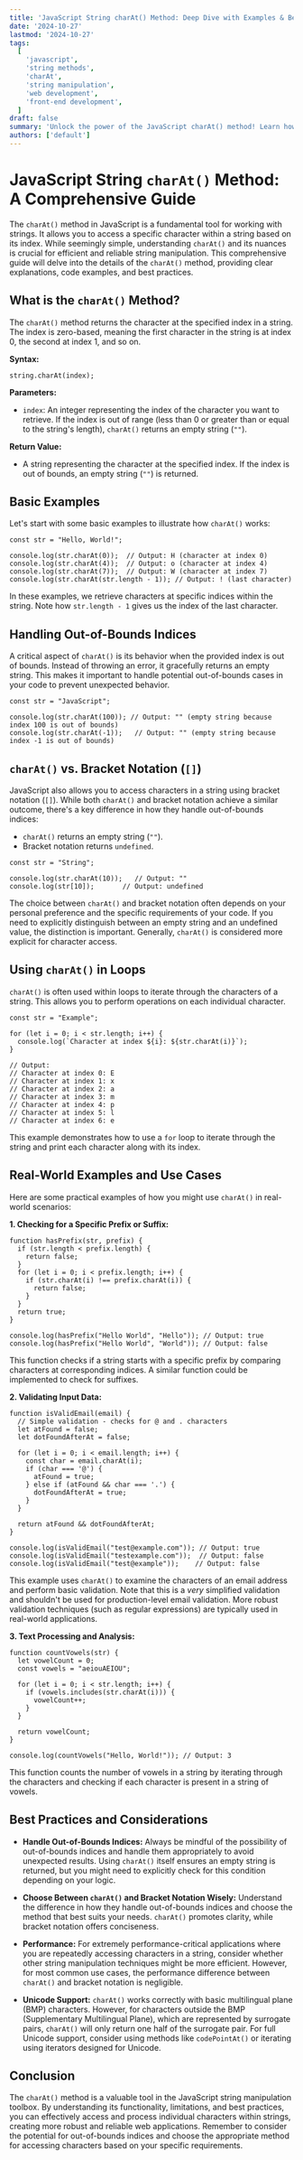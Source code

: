 ```yaml
---
title: 'JavaScript String charAt() Method: Deep Dive with Examples & Best Practices'
date: '2024-10-27'
lastmod: '2024-10-27'
tags:
  [
    'javascript',
    'string methods',
    'charAt',
    'string manipulation',
    'web development',
    'front-end development',
  ]
draft: false
summary: 'Unlock the power of the JavaScript charAt() method! Learn how to access specific characters in strings, understand edge cases, and see real-world examples with best practices.  Improve your JavaScript skills and create more robust web applications.'
authors: ['default']
---
```


# JavaScript String `charAt()` Method: A Comprehensive Guide

The `charAt()` method in JavaScript is a fundamental tool for working with strings. It allows you to access a specific character within a string based on its index. While seemingly simple, understanding `charAt()` and its nuances is crucial for efficient and reliable string manipulation. This comprehensive guide will delve into the details of the `charAt()` method, providing clear explanations, code examples, and best practices.

## What is the `charAt()` Method?

The `charAt()` method returns the character at the specified index in a string. The index is zero-based, meaning the first character in the string is at index 0, the second at index 1, and so on.

**Syntax:**

```plaintext
string.charAt(index);
```

**Parameters:**

- `index`: An integer representing the index of the character you want to retrieve. If the index is out of range (less than 0 or greater than or equal to the string's length), `charAt()` returns an empty string (`""`).

**Return Value:**

- A string representing the character at the specified index. If the index is out of bounds, an empty string (`""`) is returned.

## Basic Examples

Let's start with some basic examples to illustrate how `charAt()` works:

```plaintext
const str = "Hello, World!";

console.log(str.charAt(0));  // Output: H (character at index 0)
console.log(str.charAt(4));  // Output: o (character at index 4)
console.log(str.charAt(7));  // Output: W (character at index 7)
console.log(str.charAt(str.length - 1)); // Output: ! (last character)
```

In these examples, we retrieve characters at specific indices within the string. Note how `str.length - 1` gives us the index of the last character.

## Handling Out-of-Bounds Indices

A critical aspect of `charAt()` is its behavior when the provided index is out of bounds. Instead of throwing an error, it gracefully returns an empty string. This makes it important to handle potential out-of-bounds cases in your code to prevent unexpected behavior.

```plaintext
const str = "JavaScript";

console.log(str.charAt(100)); // Output: "" (empty string because index 100 is out of bounds)
console.log(str.charAt(-1));   // Output: "" (empty string because index -1 is out of bounds)
```

## `charAt()` vs. Bracket Notation (`[]`)

JavaScript also allows you to access characters in a string using bracket notation (`[]`). While both `charAt()` and bracket notation achieve a similar outcome, there's a key difference in how they handle out-of-bounds indices:

- `charAt()` returns an empty string (`""`).
- Bracket notation returns `undefined`.

```plaintext
const str = "String";

console.log(str.charAt(10));   // Output: ""
console.log(str[10]);       // Output: undefined
```

The choice between `charAt()` and bracket notation often depends on your personal preference and the specific requirements of your code. If you need to explicitly distinguish between an empty string and an undefined value, the distinction is important. Generally, `charAt()` is considered more explicit for character access.

## Using `charAt()` in Loops

`charAt()` is often used within loops to iterate through the characters of a string. This allows you to perform operations on each individual character.

```plaintext
const str = "Example";

for (let i = 0; i < str.length; i++) {
  console.log(`Character at index ${i}: ${str.charAt(i)}`);
}

// Output:
// Character at index 0: E
// Character at index 1: x
// Character at index 2: a
// Character at index 3: m
// Character at index 4: p
// Character at index 5: l
// Character at index 6: e
```

This example demonstrates how to use a `for` loop to iterate through the string and print each character along with its index.

## Real-World Examples and Use Cases

Here are some practical examples of how you might use `charAt()` in real-world scenarios:

**1. Checking for a Specific Prefix or Suffix:**

```plaintext
function hasPrefix(str, prefix) {
  if (str.length < prefix.length) {
    return false;
  }
  for (let i = 0; i < prefix.length; i++) {
    if (str.charAt(i) !== prefix.charAt(i)) {
      return false;
    }
  }
  return true;
}

console.log(hasPrefix("Hello World", "Hello")); // Output: true
console.log(hasPrefix("Hello World", "World")); // Output: false
```

This function checks if a string starts with a specific prefix by comparing characters at corresponding indices. A similar function could be implemented to check for suffixes.

**2. Validating Input Data:**

```plaintext
function isValidEmail(email) {
  // Simple validation - checks for @ and . characters
  let atFound = false;
  let dotFoundAfterAt = false;

  for (let i = 0; i < email.length; i++) {
    const char = email.charAt(i);
    if (char === '@') {
      atFound = true;
    } else if (atFound && char === '.') {
      dotFoundAfterAt = true;
    }
  }

  return atFound && dotFoundAfterAt;
}

console.log(isValidEmail("test@example.com")); // Output: true
console.log(isValidEmail("testexample.com"));  // Output: false
console.log(isValidEmail("test@example"));    // Output: false
```

This example uses `charAt()` to examine the characters of an email address and perform basic validation. Note that this is a _very_ simplified validation and shouldn't be used for production-level email validation. More robust validation techniques (such as regular expressions) are typically used in real-world applications.

**3. Text Processing and Analysis:**

```plaintext
function countVowels(str) {
  let vowelCount = 0;
  const vowels = "aeiouAEIOU";

  for (let i = 0; i < str.length; i++) {
    if (vowels.includes(str.charAt(i))) {
      vowelCount++;
    }
  }

  return vowelCount;
}

console.log(countVowels("Hello, World!")); // Output: 3
```

This function counts the number of vowels in a string by iterating through the characters and checking if each character is present in a string of vowels.

## Best Practices and Considerations

- **Handle Out-of-Bounds Indices:** Always be mindful of the possibility of out-of-bounds indices and handle them appropriately to avoid unexpected results. Using `charAt()` itself ensures an empty string is returned, but you might need to explicitly check for this condition depending on your logic.

- **Choose Between `charAt()` and Bracket Notation Wisely:** Understand the difference in how they handle out-of-bounds indices and choose the method that best suits your needs. `charAt()` promotes clarity, while bracket notation offers conciseness.

- **Performance:** For extremely performance-critical applications where you are repeatedly accessing characters in a string, consider whether other string manipulation techniques might be more efficient. However, for most common use cases, the performance difference between `charAt()` and bracket notation is negligible.

- **Unicode Support:** `charAt()` works correctly with basic multilingual plane (BMP) characters. However, for characters outside the BMP (Supplementary Multilingual Plane), which are represented by surrogate pairs, `charAt()` will only return one half of the surrogate pair. For full Unicode support, consider using methods like `codePointAt()` or iterating using iterators designed for Unicode.

## Conclusion

The `charAt()` method is a valuable tool in the JavaScript string manipulation toolbox. By understanding its functionality, limitations, and best practices, you can effectively access and process individual characters within strings, creating more robust and reliable web applications. Remember to consider the potential for out-of-bounds indices and choose the appropriate method for accessing characters based on your specific requirements.
